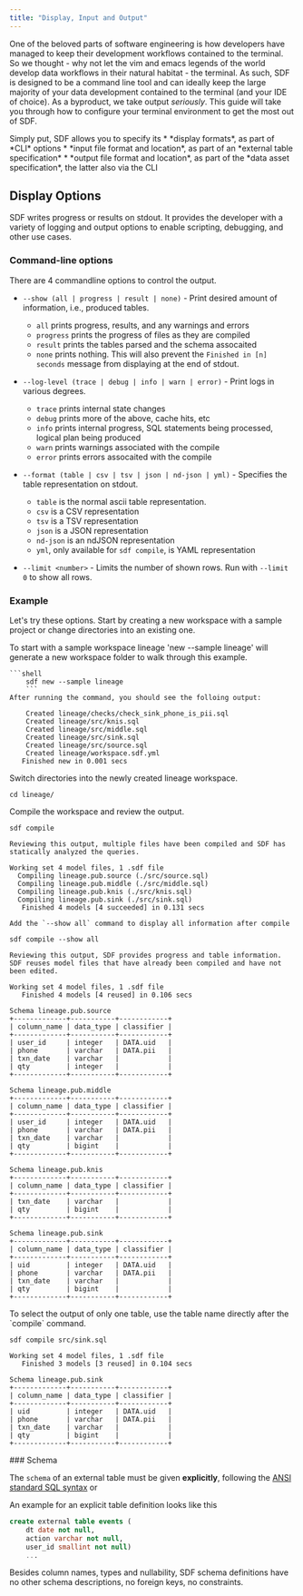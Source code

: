 ```yaml
---
title: "Display, Input and Output"
---
```


One of the beloved parts of software engineering is how developers have managed to keep their development workflows contained to the terminal. So we thought - why not let the vim and emacs legends of the world develop data workflows in their natural habitat - the terminal. As such, SDF is designed to be a command line tool and can ideally keep the large majority of your data development contained to the terminal (and your IDE of choice). As a byproduct, we take output *seriously*. This guide will take you through how to configure your terminal environment to get the most out of SDF.

<Note>
Simply put, SDF allows you to specify its 
* *display formats*, as part of *CLI* options
* *input file format and location*, as part of an *external table specification*
* *output file format and location*, as part of the *data asset specification*, the latter also via the CLI
</Note>

## Display Options

SDF writes progress or results on stdout. It provides the developer with a variety of logging and output options to enable scripting, debugging, and other use cases.

### Command-line options 

There are 4 commandline options to control the output.

- `--show (all | progress | result | none)` - Print desired amount of information, i.e., produced tables.

  - `all` prints progress, results, and any warnings and errors
  - `progress` prints the progress of files as they are compiled
  - `result` prints the tables parsed and the schema assocaited
  - `none` prints nothing. This will also prevent the `Finished in [n] seconds` message from displaying at the end of stdout.

- `--log-level (trace | debug | info | warn | error)` - Print logs in various degrees.

  - `trace` prints internal state changes
  - `debug` prints more of the above, cache hits, etc
  - `info` prints internal progress, SQL statements being processed, logical
    plan being produced
  - `warn` prints warnings associated with the compile
  - `error` prints errors assocaited with the compile 

- `--format (table | csv | tsv | json | nd-json | yml)` - Specifies the table representation
  on stdout.

  - `table` is the normal ascii table representation.
  - `csv` is a CSV representation
  - `tsv` is a TSV representation
  - `json` is a JSON representation
  - `nd-json` is an ndJSON representation
  - `yml`, only available for `sdf compile`, is YAML representation

- `--limit <number>` - Limits the number of shown rows. Run with `--limit 0` to
  show all rows.

### Example

Let's try these options. Start by creating a new workspace with a sample project or change directories into an existing one.
<Steps>

  <Step title="Install and setup your workspace">
    To start with a sample workspace lineage 'new --sample lineage' will generate a new workspace folder to walk through this example.
    
    ```shell	
		sdf new --sample lineage
		```
    After running the command, you should see the folloing output:
    
```shell
    Created lineage/checks/check_sink_phone_is_pii.sql
    Created lineage/src/knis.sql
    Created lineage/src/middle.sql
    Created lineage/src/sink.sql
    Created lineage/src/source.sql
    Created lineage/workspace.sdf.yml
   Finished new in 0.001 secs

```
  </Step>

  <Step title="Change Directory">
    Switch directories into the newly created lineage workspace.
    
```shell	
cd lineage/
```
  </Step>

  <Step title="Compile lineage Workspace with --show command">
    Compile the workspace and review the output.
    
```shell	
sdf compile
```
    Reviewing this output, multiple files have been compiled and SDF has statically analyzed the queries.

```shell
Working set 4 model files, 1 .sdf file
  Compiling lineage.pub.source (./src/source.sql)
  Compiling lineage.pub.middle (./src/middle.sql)
  Compiling lineage.pub.knis (./src/knis.sql)
  Compiling lineage.pub.sink (./src/sink.sql)
   Finished 4 models [4 succeeded] in 0.131 secs

```

    Add the `--show all` command to display all information after compile

```shell
sdf compile --show all
```

    Reviewing this output, SDF provides progress and table information. SDF reuses model files that have already been compiled and have not been edited. 
```shell
Working set 4 model files, 1 .sdf file
   Finished 4 models [4 reused] in 0.106 secs

Schema lineage.pub.source
+-------------+-----------+------------+
| column_name | data_type | classifier |
+-------------+-----------+------------+
| user_id     | integer   | DATA.uid   |
| phone       | varchar   | DATA.pii   |
| txn_date    | varchar   |            |
| qty         | integer   |            |
+-------------+-----------+------------+

Schema lineage.pub.middle
+-------------+-----------+------------+
| column_name | data_type | classifier |
+-------------+-----------+------------+
| user_id     | integer   | DATA.uid   |
| phone       | varchar   | DATA.pii   |
| txn_date    | varchar   |            |
| qty         | bigint    |            |
+-------------+-----------+------------+

Schema lineage.pub.knis
+-------------+-----------+------------+
| column_name | data_type | classifier |
+-------------+-----------+------------+
| txn_date    | varchar   |            |
| qty         | bigint    |            |
+-------------+-----------+------------+

Schema lineage.pub.sink
+-------------+-----------+------------+
| column_name | data_type | classifier |
+-------------+-----------+------------+
| uid         | integer   | DATA.uid   |
| phone       | varchar   | DATA.pii   |
| txn_date    | varchar   |            |
| qty         | bigint    |            |
+-------------+-----------+------------+

```
  </Step>
  <Step title="Diplay a single sink table">
  To select the output of only one table, use the table name directly after the `compile` command.

```shell
sdf compile src/sink.sql
```
```shell
Working set 4 model files, 1 .sdf file
   Finished 3 models [3 reused] in 0.104 secs

Schema lineage.pub.sink
+-------------+-----------+------------+
| column_name | data_type | classifier |
+-------------+-----------+------------+
| uid         | integer   | DATA.uid   |
| phone       | varchar   | DATA.pii   |
| txn_date    | varchar   |            |
| qty         | bigint    |            |
+-------------+-----------+------------+

```

  </Step>
</Steps>  
### Schema

The `schema` of an external table must be given **explicitly**, following the [ANSI standard SQL syntax](https://blog.ansi.org/2018/10/sql-standard-iso-iec-9075-2016-ansi-x3-135/) or

An example for an explicit table definition looks like this

```sql
create external table events (
    dt date not null,
    action varchar not null,
    user_id smallint not null)
    ...
```

Besides column names, types and nullability, SDF schema definitions have no
other schema descriptions, no foreign keys, no constraints.

